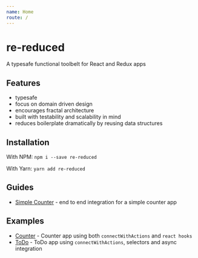 ```yaml
---
name: Home
route: /
---
```


# re-reduced

A typesafe functional toolbelt for React and Redux apps

## Features

- typesafe
- focus on domain driven design
- encourages fractal architecture
- built with testability and scalability in mind
- reduces boilerplate dramatically by reusing data structures

## Installation

With NPM: `npm i --save re-reduced`

With Yarn: `yarn add re-reduced`

## Guides

- [Simple Counter](/getting-started) - end to end integration for a simple counter app

## Examples

- [Counter](/examples/Counter) - Counter app using both `connectWithActions` and `react hooks`
- [ToDo](/examples/ToDo) - ToDo app using `connectWithActions`, selectors and async integration
